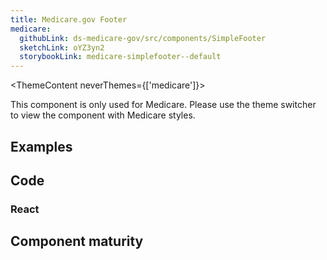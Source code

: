 ```yaml
---
title: Medicare.gov Footer
medicare:
  githubLink: ds-medicare-gov/src/components/SimpleFooter
  sketchLink: oYZ3yn2
  storybookLink: medicare-simplefooter--default
---
```



<ThemeContent neverThemes={['medicare']}>
  <Alert variation="error">
     <p class="ds-c-alert__text">
        This component is only used for Medicare. Please use the theme switcher to view the component with Medicare styles.
    </p>
  </Alert>
</ThemeContent>

## Examples

<StorybookExample
    componentName="footer"
    storyId="medicare-simplefooter--default"
/>

## Code

### React

<PropTable componentName="SimpleFooter" />

## Component maturity

<MaturityChecklist
  a11yStandards={true}
  forcedColors={false}
  screenReaders={true}
  keyboardNavigable={true}
  storybook={true}
  responsive={true}
  spanish={false}
  completeUiKit={false}
  responsiveUiKit={false}
  tokensInCode={true}
  tokensInSketch={true}
/>